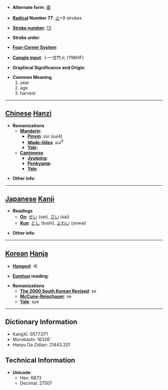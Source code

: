 * '''Alternate form''': [[歲]]

* '''[[Wiktionary:Chinese radical index| Radical]] Number 77''': [[Wiktionary:Chinese radical index 止|止]]+9 strokes

* '''[[Wiktionary:Chinese total strokes index|Stroke number]]''': [[Wiktionary:Chinese total strokes index 13|13]]

* '''Stroke order''': 

* '''[[Wiktionary:Chinese four corner index|Four-Corner System]]''': 

* '''[[Wiktionary:Chinese Cangjie index|Cangjie input]]''': 卜一戈竹火 (YMIHF)

* '''Graphical Significance and Origin''': 

* '''Common Meaning'''
*#year
*# age
*# harvest


----

== [[Chinese]] [[Hanzi]] ==

* '''Romanizations'''
** '''[[Mandarin]]'''
*** '''[[Pinyin]]''': sùi (sui4)
*** '''[[Wade-Giles]]''': sui<sup>4</sup>
*** '''[[Yale]]''': 
** '''[[Cantonese]]'''
*** '''[[Jyutping]]''':
*** '''[[Penkyamp]]''': 
*** '''[[Yale]]''': 

* '''Other info''': 

----

== [[Japanese]] [[Kanji]] ==

* '''Readings'''
** '''[[On]]''': [[せい]] (sei), [[さい]] (sai)
** '''[[Kun]]''': [[とし]] (toshi), [[よわい]] (yowai)

* '''Other info''':  

----

== [[Korean]] [[Hanja]] ==

* '''[[Hangeul]]''': 세

* '''[[Eumhun]] reading''': 

* '''Romanizations'''
** '''[[The 2000 South Korean Revised Romanization|The 2000 South Korean Revised]]''': se
** '''[[McCune-Reischauer]]''': se
** '''[[Yale]]''': sye

----

== Dictionary Information ==

* KangXi: 0577.071
* Morobashi: 16326'
* Hanyu Da Zidian: 21443.201

== Technical Information ==

* '''Unicode''':
** Hex: 6B73
** Decimal: 27507